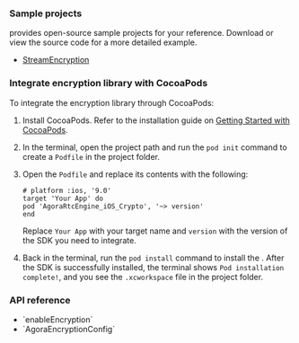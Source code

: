 <PlatformWrapper platform="macos">

### Sample projects

<Vg k="COMPANY" /> provides open-source sample projects for your reference. Download or view the source code for a more detailed example.

* [StreamEncryption](https://github.com/AgoraIO/API-Examples/tree/main/macOS/APIExample/Examples/Advanced/StreamEncryption)


### Integrate encryption library with CocoaPods

To integrate the encryption library through CocoaPods:

1. Install CocoaPods. Refer to the installation guide on [Getting Started with CocoaPods](https://guides.cocoapods.org/using/getting-started.html#getting-started).

1. In the terminal, open the project path and run the `pod init` command to create a `Podfile` in the project folder.

1. Open the `Podfile` and replace its contents with the following: 
    
    ```shell
    # platform :ios, '9.0'
    target 'Your App' do
    pod 'AgoraRtcEngine_iOS_Crypto', '~> version'
    end
    ```

    Replace `Your App` with your target name and `version` with the version of the SDK you need to integrate.

1. Back in the terminal, run the `pod install` command to install the <Vg k="COMPANY" /> <Vpd k="SDK"/>. After the SDK is successfully installed, the terminal shows `Pod installation complete!`, and you see the `.xcworkspace` file in the project folder.

### API reference

- <Link to="{{Global.API_REF_MACOS_ROOT}}/agorartckit/agorartcenginekit/enableencryption(_:encryptionconfig:)">`enableEncryption`</Link>
- <Link to="{{Global.API_REF_MACOS_ROOT}}/agorartckit/agoraencryptionconfig">`AgoraEncryptionConfig`</Link>

</PlatformWrapper>